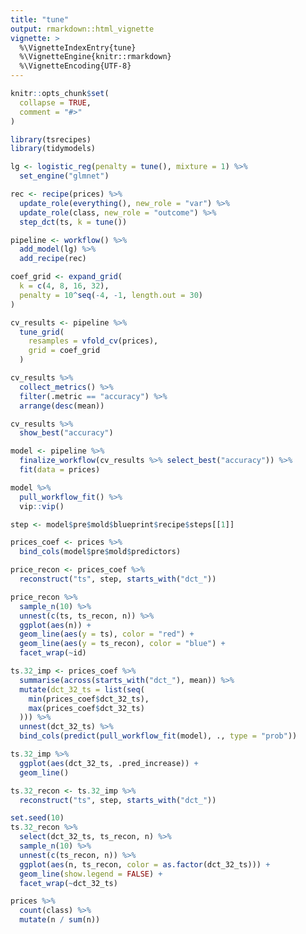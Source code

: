 ```yaml
---
title: "tune"
output: rmarkdown::html_vignette
vignette: >
  %\VignetteIndexEntry{tune}
  %\VignetteEngine{knitr::rmarkdown}
  %\VignetteEncoding{UTF-8}
---
```


```r
knitr::opts_chunk$set(
  collapse = TRUE,
  comment = "#>"
)
```

```r
library(tsrecipes)
library(tidymodels)
```

```r
lg <- logistic_reg(penalty = tune(), mixture = 1) %>%
  set_engine("glmnet")
```


```r
rec <- recipe(prices) %>%
  update_role(everything(), new_role = "var") %>%
  update_role(class, new_role = "outcome") %>%
  step_dct(ts, k = tune())
```


```r
pipeline <- workflow() %>%
  add_model(lg) %>%
  add_recipe(rec)
```

```r
coef_grid <- expand_grid(
  k = c(4, 8, 16, 32), 
  penalty = 10^seq(-4, -1, length.out = 30)
)
```

```r
cv_results <- pipeline %>%
  tune_grid(
    resamples = vfold_cv(prices),
    grid = coef_grid
  )
```

```r
cv_results %>%
  collect_metrics() %>%
  filter(.metric == "accuracy") %>%
  arrange(desc(mean))
```

```r
cv_results %>%
  show_best("accuracy")
```

```r
model <- pipeline %>%
  finalize_workflow(cv_results %>% select_best("accuracy")) %>%
  fit(data = prices)
```

```r
model %>%
  pull_workflow_fit() %>%
  vip::vip()
```

```r
step <- model$pre$mold$blueprint$recipe$steps[[1]]
```

```r
prices_coef <- prices %>%
  bind_cols(model$pre$mold$predictors)

price_recon <- prices_coef %>%
  reconstruct("ts", step, starts_with("dct_"))
```

```r
price_recon %>%
  sample_n(10) %>%
  unnest(c(ts, ts_recon, n)) %>%
  ggplot(aes(n)) +
  geom_line(aes(y = ts), color = "red") +
  geom_line(aes(y = ts_recon), color = "blue") +
  facet_wrap(~id)
```

```r
ts.32_imp <- prices_coef %>%
  summarise(across(starts_with("dct_"), mean)) %>%
  mutate(dct_32_ts = list(seq(
    min(prices_coef$dct_32_ts), 
    max(prices_coef$dct_32_ts)
  ))) %>%
  unnest(dct_32_ts) %>%
  bind_cols(predict(pull_workflow_fit(model), ., type = "prob"))

ts.32_imp %>%
  ggplot(aes(dct_32_ts, .pred_increase)) +
  geom_line()
```

```r
ts.32_recon <- ts.32_imp %>%
  reconstruct("ts", step, starts_with("dct_"))
```

```r
set.seed(10)
ts.32_recon %>%
  select(dct_32_ts, ts_recon, n) %>%
  sample_n(10) %>%
  unnest(c(ts_recon, n)) %>%
  ggplot(aes(n, ts_recon, color = as.factor(dct_32_ts))) +
  geom_line(show.legend = FALSE) +
  facet_wrap(~dct_32_ts)
```

```r
prices %>%
  count(class) %>%
  mutate(n / sum(n))
```

